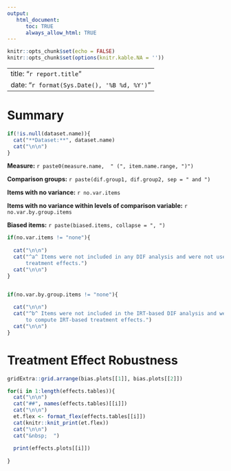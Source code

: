 ```yaml
---
output:
   html_document:
      toc: TRUE
      always_allow_html: TRUE
---
```


```r
knitr::opts_chunk$set(echo = FALSE)
knitr::opts_chunk$set(options(knitr.kable.NA = ''))

```

---
title: "`r report.title`"
date: "`r format(Sys.Date(), '%B %d, %Y')`"
---

# Summary

```r
if(!is.null(dataset.name)){
  cat("**Dataset:**", dataset.name)
  cat("\n\n")
}
```
  

**Measure:** `r paste0(measure.name,  " (", item.name.range, ")")`

**Comparison groups:** `r paste(dif.group1, dif.group2, sep = " and ")`

**Items with no variance:** `r no.var.items`

**Items with no variance within levels of comparison variable:** `r no.var.by.group.items`

**Biased items:** `r paste(biased.items, collapse = ", ")`


```r
if(no.var.items != "none"){
  
  cat("\n\n")
  cat("^a^ Items were not included in any DIF analysis and were not used to compute 
      treatment effects.")
  cat("\n\n")
}


if(no.var.by.group.items != "none"){
  
  cat("\n\n")
  cat("^b^ Items were not included in the IRT-based DIF analysis and were not used 
      to compute IRT-based treatment effects.")
  cat("\n\n")
}

```


# Treatment Effect Robustness

```r

gridExtra::grid.arrange(bias.plots[[1]], bias.plots[[2]])

```

```r

for(i in 1:length(effects.tables)){
  cat("\n\n")
  cat("##", names(effects.tables)[[i]])
  cat("\n\n")
  et.flex <- format_flex(effects.tables[[i]])
  cat(knitr::knit_print(et.flex))
  cat("\n\n")
  cat("&nbsp;  ")
  
  print(effects.plots[[i]])
  
}
```

